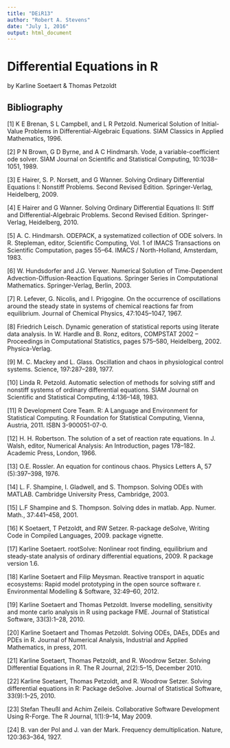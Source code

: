 ```yaml
---
title: "DEiR13"
author: "Robert A. Stevens"
date: "July 1, 2016"
output: html_document
---
```


# Differential Equations in R 

by Karline Soetaert & Thomas Petzoldt

## Bibliography

[1] K E Brenan, S L Campbell, and L R Petzold. Numerical Solution of Initial-Value Problems in Differential-Algebraic Equations. SIAM Classics in Applied Mathematics, 1996.

[2] P N Brown, G D Byrne, and A C Hindmarsh. Vode, a variable-coefficient ode solver. SIAM Journal on Scientific and Statistical Computing, 10:1038–1051, 1989.

[3] E Hairer, S. P. Norsett, and G Wanner. Solving Ordinary Differential Equations I: Nonstiff Problems. Second Revised Edition. Springer-Verlag, Heidelberg, 2009.

[4] E Hairer and G Wanner. Solving Ordinary Differential Equations II: Stiff and Differential-Algebraic Problems. Second Revised Edition. Springer-Verlag, Heidelberg, 2010.

[5] A. C. Hindmarsh. ODEPACK, a systematized collection of ODE solvers. In R. Stepleman, editor, Scientific Computing, Vol. 1 of IMACS Transactions on Scientific Computation, pages 55–64. IMACS / North-Holland, Amsterdam, 1983.

[6] W. Hundsdorfer and J.G. Verwer. Numerical Solution of Time-Dependent Advection-Diffusion-Reaction Equations. Springer Series in Computational Mathematics. Springer-Verlag, Berlin, 2003.

[7] R. Lefever, G. Nicolis, and I. Prigogine. On the occurrence of oscillations around the steady state in systems of chemical reactions far from equilibrium. Journal of Chemical Physics, 47:1045–1047, 1967.

[8] Friedrich Leisch. Dynamic generation of statistical reports using literate data analysis. In W. Hardle and B. Ronz, editors, COMPSTAT 2002 – Proceedings in Computational Statistics, pages 575–580, Heidelberg, 2002. Physica-Verlag.

[9] M. C. Mackey and L. Glass. Oscillation and chaos in physiological control systems. Science, 197:287–289, 1977.

[10] Linda R. Petzold. Automatic selection of methods for solving stiff and nonstiff systems of ordinary differential equations. SIAM Journal on Scientific and Statistical Computing, 4:136–148, 1983.

[11] R Development Core Team. R: A Language and Environment for Statistical Computing. R Foundation for Statistical Computing, Vienna, Austria, 2011. ISBN 3-900051-07-0.

[12] H. H. Robertson. The solution of a set of reaction rate equations. In J. Walsh, editor, Numerical Analysis: An Introduction, pages 178–182. Academic Press, London, 1966.

[13] O.E. Rossler. An equation for continous chaos.
Physics Letters A, 57 (5):397–398, 1976.

[14] L. F. Shampine, I. Gladwell, and S. Thompson. Solving ODEs with MATLAB. Cambridge University Press, Cambridge, 2003.

[15] L.F Shampine and S. Thompson. Solving ddes in matlab.
App. Numer. Math., 37:441–458, 2001.

[16] K Soetaert, T Petzoldt, and RW Setzer. R-package deSolve, Writing Code in Compiled Languages, 2009. package vignette.

[17] Karline Soetaert. rootSolve: Nonlinear root finding, equilibrium and steady-state analysis of ordinary differential equations, 2009. R package version 1.6.

[18] Karline Soetaert and Filip Meysman. Reactive transport in aquatic ecosystems: Rapid model prototyping in the open source software r. Environmental Modelling & Software, 32:49–60, 2012.

[19] Karline Soetaert and Thomas Petzoldt. Inverse modelling, sensitivity and monte carlo analysis in R using package FME. Journal of Statistical Software, 33(3):1–28, 2010.

[20] Karline Soetaert and Thomas Petzoldt. Solving ODEs, DAEs, DDEs and PDEs in R. Journal of Numerical Analysis, Industrial and Applied Mathematics, in press, 2011.

[21] Karline Soetaert, Thomas Petzoldt, and R. Woodrow Setzer. Solving Differential Equations in R. The R Journal, 2(2):5–15, December 2010.

[22] Karline Soetaert, Thomas Petzoldt, and R. Woodrow Setzer. Solving differential equations in R: Package deSolve. Journal of Statistical Software, 33(9):1–25, 2010.

[23] Stefan Theußl and Achim Zeileis. Collaborative Software Development Using R-Forge. The R Journal, 1(1):9–14, May 2009.

[24] B. van der Pol and J. van der Mark. Frequency demultiplication. Nature, 120:363–364, 1927.
